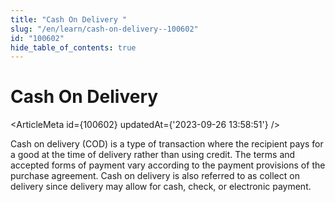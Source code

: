 ```yaml
---
title: "Cash On Delivery "
slug: "/en/learn/cash-on-delivery--100602"
id: "100602"
hide_table_of_contents: true
---
```



# Cash On Delivery 

<ArticleMeta id={100602} updatedAt={'2023-09-26 13:58:51'} />
<div className='border-solid border-b border-t-0 my-4 border-[var(--ifm-color-gray-300)]' />

Cash on delivery (COD) is a type of transaction where the recipient pays for a good at the time of delivery rather than using credit. The terms and accepted forms of payment vary according to the payment provisions of the purchase agreement. Cash on delivery is also referred to as collect on delivery since delivery may allow for cash, check, or electronic payment.
